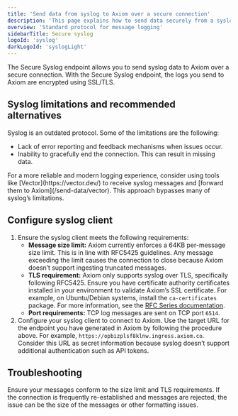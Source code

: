 ```yaml
---
title: 'Send data from syslog to Axiom over a secure connection'
description: 'This page explains how to send data securely from a syslog logging system to Axiom.'
overview: 'Standard protocol for message logging'
sidebarTitle: Secure syslog
logoId: 'syslog'
darkLogoId: 'syslogLight'
---
```



The Secure Syslog endpoint allows you to send syslog data to Axiom over a secure connection. With the Secure Syslog endpoint, the logs you send to Axiom are encrypted using SSL/TLS.

## Syslog limitations and recommended alternatives

Syslog is an outdated protocol. Some of the limitations are the following:

- Lack of error reporting and feedback mechanisms when issues occur.
- Inability to gracefully end the connection. This can result in missing data.

<Note>
For a more reliable and modern logging experience, consider using tools like [Vector](https://vector.dev/) to receive syslog messages and [forward them to Axiom](/send-data/vector). This approach bypasses many of syslog’s limitations.
</Note>

<Prerequisites />

<SetUpEndpoint endpointName="Secure Syslog" />

## Configure syslog client

1. Ensure the syslog client meets the following requirements:
    - **Message size limit:** Axiom currently enforces a 64KB per-message size limit. This is in line with RFC5425 guidelines. Any message exceeding the limit causes the connection to close because Axiom doesn’t support ingesting truncated messages.
    - **TLS requirement:** Axiom only supports syslog over TLS, specifically following RFC5425. Ensure you have certificate authority certificates installed in your environment to validate Axiom’s SSL certificate. For example, on Ubuntu/Debian systems, install the `ca-certificates` package. For more information, see the [RFC Series documentation](https://www.rfc-editor.org/rfc/rfc5425).
    - **Port requirements:** TCP log messages are sent on TCP port `6514`.
1. Configure your syslog client to connect to Axiom. Use the target URL for the endpoint you have generated in Axiom by following the procedure above. For example, `https://opbizplsf8klnw.ingress.axiom.co`. Consider this URL as secret information because syslog doesn’t support additional authentication such as API tokens.

## Troubleshooting

Ensure your messages conform to the size limit and TLS requirements. If the connection is frequently re-established and messages are rejected, the issue can be the size of the messages or other formatting issues.